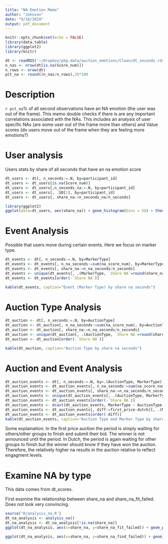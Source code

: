 ```yaml
---
title: "NA Emotion Memo"
author: "Johnson"
date: "9/18/2019"
output: pdf_document
---
```


```r
knitr::opts_chunk$set(echo = FALSE)
library(data.table)
library(ggplot2)
library(knitr)
```

```r
dt <- readRDS('~/Dropbox/pkg.data/auction_emotions/Clean/dt_seconds.rds')
n_nas <- nrow(dt[is.na(Score_num)])
n_rows <- nrow(dt)
pct_na <- round((n_nas/n_rows),3)*100
```

# Description

`r pct_na`% of all second observations have an NA emotion (the user was out of the frame). This memo double checks if there is are any important correlations associated with the NAs. This includes an analysis of user specific NAs (are some user out of the frame more than others) and Value scores (do users move out of the frame when they are feeling more emotions?)
 
# User analysis

Users stats by share of all seconds that have an na emotion score

```r
dt_users <- dt[, n_seconds:=.N, by=participant_id]
dt_users <- dt_users[is.na(Score_num)]
dt_users <- dt_users[,n_seconds_na:=.N, by=participant_id]
dt_users <- dt_users[, .SD[1], by=participant_id]
dt_users <- dt_users[, share_na:=n_seconds_na/n_seconds]
```

```r
library(ggplot2)
ggplot(data=dt_users, aes(share_na)) + geom_histogram(bins = 50) + theme_bw() + ylab('Count of Users') + xlab('Share of Seconds with NA')
```

\clearpage

# Event Analysis

Possible that users move during certain events. Here we focus on marker type.

```r
dt_events <- dt[, n_seconds:=.N, by=MarkerType]
dt_events <- dt_events[, n_na_seconds:=sum(na_score_num), by=MarkerType]
dt_events <- dt_events[, share_na:=n_na_seconds/n_seconds]
dt_events <- unique(dt_events[, .(MarkerType, `Share NA`=round(share_na,3))])
dt_events <- dt_events[order(-`Share NA`)]

kable(dt_events, caption="Event (Marker Type) by share na seconds")
```

# Auction Type Analysis

```r
dt_auction <- dt[, n_seconds:=.N, by=AuctionType]
dt_auction <- dt_auction[, n_na_seconds:=sum(na_score_num), by=AuctionType]
dt_auction <- dt_auction[, share_na:=n_na_seconds/n_seconds]
dt_auction <- unique(dt_auction[, .(AuctionType, `Share NA`=round(share_na,3))])
dt_auction <- dt_auction[order(-`Share NA`)]

kable(dt_auction, caption="Auction Type by share na seconds")

```

# Auction and Event Analysis

```r
dt_auction_events <- dt[, n_seconds:=.N, by=.(AuctionType, MarkerType)]
dt_auction_events <- dt_auction_events[, n_na_seconds:=sum(na_score_num), by=.(AuctionType, MarkerType)]
dt_auction_events <- dt_auction_events[, share_na:=n_na_seconds/n_seconds]
dt_auction_events <- unique(dt_auction_events[, .(AuctionType, MarkerType, `Share NA`=round(share_na,3))])
dt_auction_events <- dt_auction_events[order(-`Share NA`)]
dt_auction_events <- dcast(dt_auction_events, MarkerType ~ AuctionType, value.var = 'Share NA')
dt_auction_events <- dt_auction_events[, diff:=first_price-dutch][, .(MarkerType, first_price, dutch, diff)]
dt_auction_events <- dt_auction_events[order(-diff)]
kable(dt_auction_events, caption="Auction Type and Marker Type by share na seconds")
```

Some explaination: In the first price auction the \textit{transition} period is simply waiting for others/other groups to finish and submit their bid. The winner is not announced until the \textit{info} period. In Dutch, the \textit{transition} period is again waiting for other groups to finish but the winner should know if they have won the auction. Therefore, the relatively higher na results in the \textit{first price} auction relative to \textit{dutch} reflect engagment levels.

\clearpage

# Examine NA by type

This data comes from dt_scores.

First examine the relationship between share_na and share_na_fit_failed. Does not look very convincing.

```r
source('R/analysis_na.R')
dt_na_analysis <- analysis_na()
dt_na_analysis <- dt_na_analysis[!is.na(share_na)]
ggplot(dt_na_analysis, aes(x=share_na, y=share_na_fit_failed)) + geom_point()
```

```r
ggplot(dt_na_analysis, aes(x=share_na, y=share_na_find_failed)) + geom_point()
```